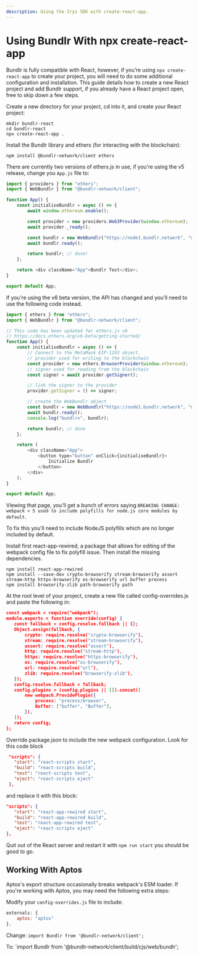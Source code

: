 ```yaml
---
description: Using the Irys SDK with create-react-app.
---
```


# Using Bundlr With npx create-react-app

Bundlr is fully compatible with React, however, if you’re using `npx create-react-app` to create your project, you will need to do some additional configuration and installation. This guide details how to create a new React project and add Bundlr support, if you already have a React project open, free to skip down a few steps.

Create a new directory for your project, cd into it, and create your React project:

```console
mkdir bundlr-react
cd bundlr-react
npx create-react-app .
```

Install the Bundlr library and ethers (for interacting with the blockchain):

```console
npm install @bundlr-network/client ethers
```

There are currently two versions of ethers.js in use, if you're using the v5 release, change you `App.js` file to:

```js
import { providers } from "ethers";
import { WebBundlr } from "@bundlr-network/client";

function App() {
	const initialiseBundlr = async () => {
		await window.ethereum.enable();

		const provider = new providers.Web3Provider(window.ethereum);
		await provider._ready();

		const bundlr = new WebBundlr("https://node1.bundlr.network", "matic", provider);
		await bundlr.ready();

		return bundlr; // done!
	};

	return <div className="App">Bundlr Test</div>;
}

export default App;
```

If you're using the v6 beta version, the API has changed and you'll need to use the following code instead.

```js
import { ethers } from "ethers";
import { WebBundlr } from "@bundlr-network/client";

// This code has been updated for ethers.js v6
// https://docs.ethers.org/v6-beta/getting-started/
function App() {
	const initialiseBundlr = async () => {
		// Connect to the MetaMask EIP-1193 object.
		// provider used for writing to the blockchain
		const provider = new ethers.BrowserProvider(window.ethereum);
		// signer used for reading from the blockchain
		const signer = await provider.getSigner();

		// link the signer to the provider
		provider.getSigner = () => signer;

		// create the WebBundlr object
		const bundlr = new WebBundlr("https://node1.bundlr.network", "matic", provider);
		await bundlr.ready();
		console.log("bundlr=", bundlr);

		return bundlr; // done
	};

	return (
		<div className="App">
			<button type="button" onClick={initialiseBundlr}>
				Initialize Bundlr
			</button>
		</div>
	);
}

export default App;
```

Viewing that page, you'll get a bunch of errors saying `BREAKING CHANGE: webpack < 5 used to include polyfills for node.js core modules by default`.

To fix this you'll need to include NodeJS polyfills which are no longer included by default.

Install first react-app-rewired, a package that allows for editing of the webpack config file to fix polyfill issue. Then install the missing dependencies.

```
npm install react-app-rewired
npm install --save-dev crypto-browserify stream-browserify assert stream-http https-browserify os-browserify url buffer process
npm install browserify-zlib path-browserify path
```

At the root level of your project, create a new file called config-overrides.js and paste the following in:

```json
const webpack = require("webpack");
module.exports = function override(config) {
   const fallback = config.resolve.fallback || {};
   Object.assign(fallback, {
       crypto: require.resolve("crypto-browserify"),
       stream: require.resolve("stream-browserify"),
       assert: require.resolve("assert"),
       http: require.resolve("stream-http"),
       https: require.resolve("https-browserify"),
       os: require.resolve("os-browserify"),
       url: require.resolve("url"),
       zlib: require.resolve("browserify-zlib"),
   });
   config.resolve.fallback = fallback;
   config.plugins = (config.plugins || []).concat([
       new webpack.ProvidePlugin({
           process: "process/browser",
           Buffer: ["buffer", "Buffer"],
       }),
   ]);
   return config;
};
```

Override package.json to include the new webpack configuration. Look for this code block

```json
 "scripts": {
   "start": "react-scripts start",
   "build": "react-scripts build",
   "test": "react-scripts test",
   "eject": "react-scripts eject"
 },
```

and replace it with this block:

```json
"scripts": {
   "start": "react-app-rewired start",
   "build": "react-app-rewired build",
   "test": "react-app-rewired test",
   "eject": "react-scripts eject"
},

```

Quit out of the React server and restart it with `npm run start` you should be good to go.

## Working With Aptos

Aptos's export structure occasionally breaks webpack's ESM loader. If you're working with Aptos, you may need the following extra steps:

Modify your `config-overrides.js` file to include:

```js
externals: {
	aptos: "aptos"
},
```

Change:
`import Bundlr from '@bundlr-network/client';`

To:
`import Bundlr from '@bundlr-network/client/build/cjs/web/bundlr';
